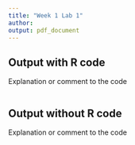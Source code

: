 ---
title: "Week 1 Lab 1"
author:
output: pdf_document
---

## Output with R code
Explanation or comment to the code

```{r}


```

## Output without R code
Explanation or comment to the code

```{r pressure, echo=FALSE}


```


